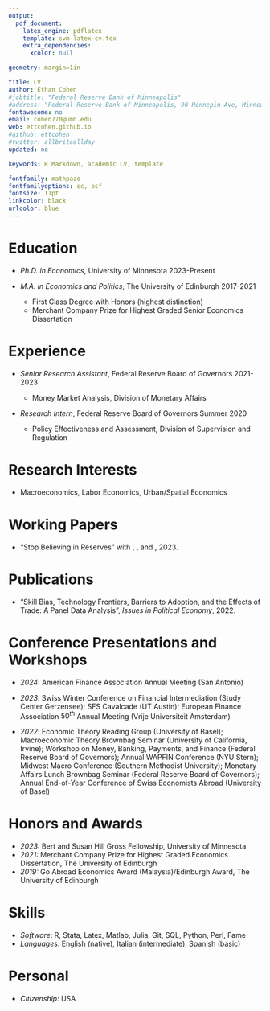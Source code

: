 ```yaml
---
output: 
  pdf_document:
    latex_engine: pdflatex
    template: svm-latex-cv.tex
    extra_dependencies:
      xcolor: null

geometry: margin=1in

title: CV
author: Ethan Cohen
#jobtitle: "Federal Reserve Bank of Minneapolis"
#address: "Federal Reserve Bank of Minneapolis, 90 Hennepin Ave, Minneapolis, MN 55401"
fontawesome: no
email: cohen770@umn.edu
web: ettcohen.github.io
#github: ettcohen
#twitter: allbriteallday
updated: no

keywords: R Markdown, academic CV, template

fontfamily: mathpazo
fontfamilyoptions: sc, osf
fontsize: 11pt
linkcolor: black
urlcolor: blue
---
```


# Education

-   *Ph.D. in Economics*, University of Minnesota \hfill 2023-Present

-   *M.A. in Economics and Politics*, The University of Edinburgh \hfill 2017-2021

    -   First Class Degree with Honors (highest distinction)
    -   Merchant Company Prize for Highest Graded Senior Economics Dissertation

# Experience

-   *Senior Research Assistant*, Federal Reserve Board of Governors \hfill 2021-2023

    -   Money Market Analysis, Division of Monetary Affairs

-   *Research Intern*, Federal Reserve Board of Governors \hfill Summer 2020

    -   Policy Effectiveness and Assessment, Division of Supervision and Regulation

# Research Interests

-   Macroeconomics, Labor Economics, Urban/Spatial Economics

# Working Papers

-   "Stop Believing in Reserves" with [\textcolor{darkgray!80}{\textit{\underline{Sriya Anbil}}}](https://sites.google.com/site/sriyaanbil/home?authuser=0), [\textcolor{darkgray!80}{\textit{\underline{Alyssa Anderson}}}](https://www.alyssagrayanderson.com), and [\textcolor{darkgray!80}{\textit{\underline{Romina Ruprecht}}}](https://sites.google.com/view/rominaruprecht/home), 2023.

# Publications
-  "Skill Bias, Technology Frontiers, Barriers to Adoption, and the Effects of Trade: A Panel Data Analysis", *Issues in Political Economy*, 2022.
<!-- -   ["Skill Bias, Technology Frontiers, Barriers to Adoption, and the Effects of Trade: A Panel Data Analysis"](https://ettcohen.github.io/files/papers/diss.pdf), *Issues in Political Economy*, 2022. -->

# Conference Presentations and Workshops

-   *2024*: American Finance Association Annual Meeting (San Antonio)

-   *2023*: Swiss Winter Conference on Financial Intermediation (Study Center Gerzensee); SFS Cavalcade (UT Austin); European Finance Association $50^{th}$ Annual Meeting (Vrije Universiteit Amsterdam)

-   *2022*: Economic Theory Reading Group (University of Basel); Macroeconomic Theory Brownbag Seminar (University of California, Irvine); Workshop on Money, Banking, Payments, and Finance (Federal Reserve Board of Governors); Annual WAPFIN Conference (NYU Stern); Midwest Macro Conference (Southern Methodist University); Monetary Affairs Lunch Brownbag Seminar (Federal Reserve Board of Governors); Annual End-of-Year Conference of Swiss Economists Abroad (University of Basel)

# Honors and Awards

-   *2023:* Bert and Susan Hill Gross Fellowship, University of Minnesota
-   *2021:* Merchant Company Prize for Highest Graded Economics Dissertation, The University of Edinburgh
-   *2019:* Go Abroad Economics Award (Malaysia)/Edinburgh Award, The University of Edinburgh

# Skills

-   *Software*: R, Stata, Latex, Matlab, Julia, Git, SQL, Python, Perl, Fame
-   *Languages*: English (native), Italian (intermediate), Spanish (basic)

# Personal

-   *Citizenship:* USA
